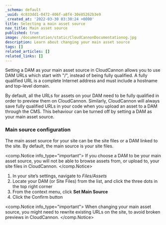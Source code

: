 ```yaml
---
_schema: default
_uuid: 4c833dd1-0472-406f-a8f4-30e85262b3e9
_created_at: '2022-03-30 03:30:24 +0000'
title: Selecting a main asset source
nav_title: Main asset source
published: true
image: /documentation/static/CloudCannonDocumentationog.jpg
description: Learn about changing your main asset source
tags: []
related_articles: []
related_links: []
---
```

Setting a DAM as your main asset source in CloudCannon allows you to use DAM URLs which start with "/", instead of being fully qualified. A fully qualified URL is a complete Internet address and must include a hostname and top-level domain. 

By default, all the URLs for assets on your DAM need to be fully qualified in order to preview them on CloudCannon. Similarly, CloudCannon will always save fully qualified URLs in your code when you upload an asset to a DAM through the CMS. This behaviour can be turned off by setting a DAM as your main asset source.


### Main source configuration

The main asset source for your site can be the site files or a DAM linked to the site. By default, the main source is your site files.

<comp.Notice info_type="important">
  If you choose a DAM to be your main asset source, you will not be able to browse assets from, or upload to, your site files in CloudCannon.
</comp.Notice>

1. In your site’s settings, navigate to *Files/Assets*
2. Locate your DAM (or Site Files) from the list, and click the three dots in the top right corner
3. From the context menu, click **Set Main Source**
4. Click the Confirm button

<comp.Notice info_type="important">
  When changing your main asset source, you might need to rewrite existing URLs on the site, to avoid broken previews in CloudCannon.
</comp.Notice>